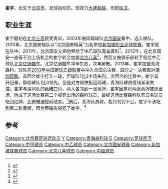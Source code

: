 {{Football player infobox |
playername = 崔宇|
image = |
fullname = 崔宇|
nickname = |
dateofbirth ={{birth date and age|1989|6|27}} |
cityofbirth = [[北京市|北京市]] |
countryofbirth = {{flagicon|CHN}} [[中华人民共和国|中国]] |
height = {{height|meters=1.78}} |
currentclub = {{flagicon|China}} [[青海森科|青海森科]] |
clubnumber = 12|
position = [[后卫_(足球)|后卫]] |
youthyears1 = 2001 - 2002|
youthclubs1 = [[北京三高|北京三高]]|
youthyears2 = 2003 - 2009|
youthclubs2 = [[北京国安|北京国安]]|
years2 = 2010 |
clubs2 = → [[北京国安|北京国安精英]] (租借) |
caps2 = 25|
goals2 = 0|
years1 = 2010 - 2011 |
clubs1 = [[北京国安|北京国安]]|
caps1 = 0|
goals1 = 0|
years3 = 2011 |
clubs3 = → [[青岛青科|青岛青科]] (租借) |
caps3 = 6|
goals3 = 0|
years4 =  2012 |
clubs4 = [[北京八喜|北京八喜]] |
caps4 = 0|
goals4 = 0|
years5 =  2012 |
clubs5 = → [[北京亿通酷车|北京亿通酷车]] (租借) |
caps5 = 20|
goals5 = 2|
years6 =  2013 - 2014|
clubs6 = [[青海森科|青海森科]] |
caps6 = |
goals6 = |
years7 =  2014 - |
clubs7 = [[大連超越足球俱樂部|大連超越]] |
caps7 = |
goals7 = |
nationalyears = |
nationalteam = |
nationalcaps(goals) =  |
pcupdate = 2013年3月1日 |
ntupdate =  |
}}

'''崔宇'''{{BD|1989年|6月27日|}}，出生于[[北京市|北京市]]，足球运动员。现效力[[大連超越足球俱樂部|大連超越]]，司职[[后卫_(足球)|后卫]]。

== 职业生涯 ==
崔宇最初在[[北京三高|北京三高]]接受青训，2003年被同城球队[[北京国安|北京国安]]看中，选入梯队。2010年，北京国安梯队以“北京国安精英”为名参加[[新加坡职业足球联赛|新加坡职业足球联赛]]，崔宇就在队中。2011年，北京国安又把他租给了[[中乙|中乙]]球队[[青岛青科|青岛青科]]<ref>{{cite news|title=国安旧将成中乙学生军核心 国作金称其仍可战中超|url=http://sports.sina.com.cn/b/2011-10-10/11535778009.shtml|accessdate=2013-10-14|newspaper=足球|date=2011-10-10|archive-date=2019-09-16|archive-url=https://web.archive.org/web/20190916180956/http://sports.sina.com.cn/b/2011-10-10/11535778009.shtml|dead-url=no}}</ref>。2012年，在北京国安一直等不到上场机会的崔宇转会加盟[[北京八喜|北京八喜]]<ref>{{cite news|title=北京八喜签下10名内外援 全队奔赴韩国进行拉练|url=http://www.chinanews.com/ty/2012/02-24/3694645.shtml|accessdate=2013-10-14|newspaper=京华时报|date=2012-02-24|archive-date=2019-09-18|archive-url=https://web.archive.org/web/20190918011448/http://www.chinanews.com/ty/2012/02-24/3694645.shtml|dead-url=no}}</ref>，然而又被俱乐部转手租给中乙球队[[北京亿通酷车|北京亿通酷车]]。北京亿通酷车冲甲失败，次年解散。2013年，崔宇加盟青海森科。球队在[[2013年中国足球乙级联赛|2013年中国足球乙级联赛]]中冲入全国总决赛，四分之一决赛面对[[深圳风鹏|深圳风鹏]]。首回合崔宇打入一球，但球队1比2主场失利。次回合的比赛中，崔宇首开纪录，帮助球队1比0领先。但是对方很快扳回两球，青海队球员情绪渐渐失控。崔宇与深圳队的[[蔡曦|蔡曦]]口角，两人各领到一张黄牌，崔宇因累积两张黄牌被逐出场，他成了这场比赛第二个被罚出场的森科球员。最终这场比赛森科队有五名球员吃到红牌，比赛被迫提前结束。<ref>{{cite news|title=全景回放中乙奇葩闹剧 裁判出9黄5红66分钟完赛|url=http://sports.sohu.com/20131014/n388106842.shtml|accessdate=2013-10-14|newspaper=浙江在线-今日早报|date=2013-10-14|archive-date=2016-03-04|archive-url=https://web.archive.org/web/20160304213936/http://sports.sohu.com/20131014/n388106842.shtml|dead-url=no}}</ref>赛后，青海队员称，裁判判罚不公，崔宇不该吃到第二张黄牌，因为蔡曦先侵犯了崔宇。<ref>{{cite news|title=青海队员曝踩裁判脚染红被骂 对天发誓说谎被撞死|url=http://sports.sina.com.cn/b/2013-10-14/02206829573.shtml|accessdate=2013-10-14|newspaper=新浪体育|date=2013-10-14|archive-date=2013-10-17|archive-url=https://web.archive.org/web/20131017043852/http://sports.sina.com.cn/b/2013-10-14/02206829573.shtml|dead-url=no}}</ref>

==参考==
{{reflist}}

{{2011年中超分类名单北京}}
{{2012年中乙分类名单北京亿通}}
{{2013年中乙分类名单青海森科}}
{{2014年中乙分类名单大连超越}}
{{2015年中乙分类名单大连超越}}
{{2016年中甲分类名单大连超越}}
{{2017年中甲分类名单大连超越}}
{{2018年中甲分类名单大连超越}}

{{DEFAULTSORT:Cui Yu}}
[[Category:北京籍足球运动员|Category:北京籍足球运动员]]
[[Category:崔姓|Y]]
[[Category:青海森科球员|Category:青海森科球员]]
[[Category:足球后卫|Category:足球后卫]]
[[Category:中甲球员|Category:中甲球员]]
[[Category:中乙球员|Category:中乙球员]]
[[Category:北京國安球員|Category:北京國安球員]]
[[Category:新加坡联赛球员|Category:新加坡联赛球员]]
[[Category:北京八喜球员|Category:北京八喜球员]]
[[Category:中超球员|Category:中超球员]]